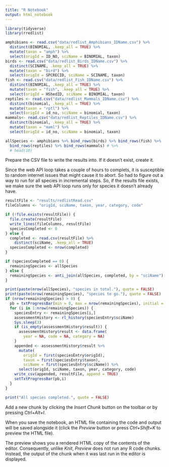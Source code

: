 ```yaml
---
title: "R Notebook"
output: html_notebook
---
```



```r
library(tidyverse)
library(rredlist)
```

```r
amphibians <- read.csv("data/redlist_Amphibians_IDName.csv") %>% 
  distinct(BINOMIAL, .keep_all = TRUE) %>% 
  mutate(taxon = "amph") %>% 
  select(origId = ID_NO, sciName = BINOMIAL, taxon)
birds <- read.csv("data/redlist_Birds_IDName.csv") %>% 
  distinct(SCINAME, .keep_all = TRUE) %>% 
  mutate(taxon = "bird") %>% 
  select(origId = SPCRECID, sciName = SCINAME, taxon)
fish <- read.csv("data/redlist_Fish_IDName.csv") %>% 
  distinct(BINOMIAL, .keep_all = TRUE) %>% 
  mutate(taxon = "fish", .keep_all = TRUE) %>% 
  select(origId = HShedID, sciName = BINOMIAL, taxon)
reptiles <- read.csv("data/redlist_Mammals_IDName.csv") %>% 
  distinct(binomial, .keep_all = TRUE) %>% 
  mutate(taxon = "rptl") %>% 
  select(origId = id_no, sciName = binomial, taxon)
mammals<- read.csv("data/redlist_Reptiles_IDName.csv") %>% 
  distinct(binomial, .keep_all = TRUE) %>% 
  mutate(taxon = "maml") %>% 
  select(origId = id_no, sciName = binomial, taxon)

allSpecies <- amphibians %>% bind_rows(birds) %>% bind_rows(fish) %>%
  bind_rows(reptiles) %>% bind_rows(mammals) # %>% 
  # head(10)
```

Prepare the CSV file to write the results into. If it doesn't exist, create it.

Since the web API loop takes a couple of hours to complets, it is susceptible to random internet issues that might cause it to abort. So had to figure out a way to run for all species in incremental steps. So, if the results file exists, we make sure the web API loop runs only for species it doesn't already have.

```r
resultFile <- "results/redlistRead.csv"
fileColumns <- "origId, sciName, taxon, year, category, code"

if (!file.exists(resultFile)) {
  file.create(resultFile)
  write_lines(fileColumns, resultFile)
  speciesCompleted <- 0
} else {
  completed <- read.csv(resultFile) %>% 
    distinct(sciName, .keep_all = TRUE)
  speciesCompleted <- nrow(completed)
}

if (speciesCompleted == 0) {
  remainingSpecies <- allSpecies
} else {
  remainingSpecies <- anti_join(allSpecies, completed, by = "sciName")
}

print(paste(nrow(allSpecies), "species in total."), quote = FALSE)
print(paste(nrow(remainingSpecies), "species to go."), quote = FALSE)
if (nrow(remainingSpecies) > 0) {
  pb = txtProgressBar(min = 0, max = nrow(remainingSpecies), initial = 0, style = 3) 
  for (i in 1:nrow(remainingSpecies)) {
    speciesEntry <- remainingSpecies[i,]
    assessmentHistory <- rl_history(speciesEntry$sciName)
    Sys.sleep(3)
    if (is_empty(assessmentHistory$result)) {
      assessmentHistory$result <- data.frame(
        year = NA, code = NA, category = NA)
    }
    appended <- assessmentHistory$result %>% 
      mutate(
        origId = first(speciesEntry$origId),
        taxon = first(speciesEntry$taxon),
        sciName = first(speciesEntry$sciName)) %>% 
      select(origId, sciName, taxon, year, category, code)
    write_csv(appended, resultFile, append = TRUE)
    setTxtProgressBar(pb,i)
  }
}

print("All species completed.", quote = FALSE)
```

Add a new chunk by clicking the *Insert Chunk* button on the toolbar or by pressing *Ctrl+Alt+I*.

When you save the notebook, an HTML file containing the code and output will be saved alongside it (click the *Preview* button or press *Ctrl+Shift+K* to preview the HTML file).

The preview shows you a rendered HTML copy of the contents of the editor. Consequently, unlike *Knit*, *Preview* does not run any R code chunks. Instead, the output of the chunk when it was last run in the editor is displayed.
